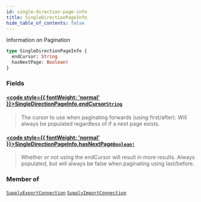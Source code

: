 ```yaml
---
id: single-direction-page-info
title: SingleDirectionPageInfo
hide_table_of_contents: false
---
```








Information on Pagination

```graphql
type SingleDirectionPageInfo {
  endCursor: String
  hasNextPage: Boolean!
}
```


### Fields

#### [<code style={{ fontWeight: 'normal' }}>SingleDirectionPageInfo.<b>endCursor</b></code>](#)<Bullet />[`String`](/supply/api/graphql-admin/reference/scalars/string) <Badge class="secondary" text="scalar"/>
> The cursor to use when paginating forwards (using first/after). Will always be
populated regardless of if a next page exists.
> 

#### [<code style={{ fontWeight: 'normal' }}>SingleDirectionPageInfo.<b>hasNextPage</b></code>](#)<Bullet />[`Boolean!`](/supply/api/graphql-admin/reference/scalars/boolean) <Badge class="secondary" text="non-null"/> <Badge class="secondary" text="scalar"/>
> Whether or not using the endCursor will result in more results. Always
populated, but will always be false when paginating using last/before.
> 



### Member of

[`SupplyExportConnection`](/supply/api/graphql-admin/reference/objects/supply-export-connection)  <Badge class="secondary" text="object"/><Bullet />[`SupplyImportConnection`](/supply/api/graphql-admin/reference/objects/supply-import-connection)  <Badge class="secondary" text="object"/>



